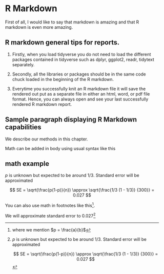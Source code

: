 # R Markdown {#rmarkdown}

First of all, I would like to say that markdown is amazing and that R markdown is even more amazing. 


## R markdown general tips for reports.

1. Firstly, when you load tidyverse you do not need to load the different packages contained in tidyverse such as dplyr, ggplot2, readr, tidytext separately. 

2. Secondly, all the libraries or packages should be in the same code chuck loaded in the beginning of the R markdown.

3. Everytime you successfully knit an R markdown file it will save the rendered out put as a separate file in either an html, word, or pdf file format. Hence, you can always open and see your last successfully rendered R markdown report. 


## Sample paragraph displaying R Markdown capabilities

We describe our methods in this chapter.

Math can be added in body using usual syntax like this 

## math example

$p$ is unknown but expected to be around 1/3. Standard error will be approximated

$$
SE = \sqrt(\frac{p(1-p)}{n}) \approx \sqrt{\frac{1/3 (1 - 1/3)} {300}} = 0.027
$$

You can also use math in footnotes like this^[where we mention $p = \frac{a}{b}$].

We will approximate standard error to 0.027[^longnote]

[^longnote]: $p$ is unknown but expected to be around 1/3. Standard error will be approximated

    $$
    SE = \sqrt(\frac{p(1-p)}{n}) \approx \sqrt{\frac{1/3 (1 - 1/3)} {300}} = 0.027
    $$

